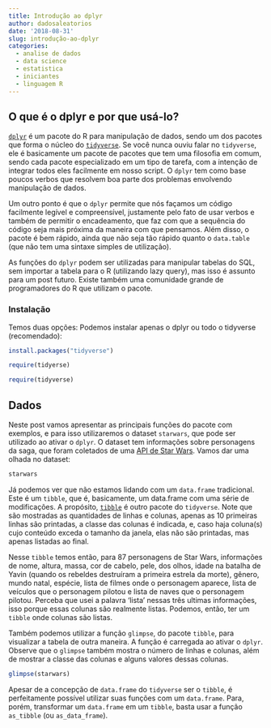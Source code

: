 ```yaml
---
title: Introdução ao dplyr
author: dadosaleatorios
date: '2018-08-31'
slug: introdução-ao-dplyr
categories:
  - analise de dados
  - data science
  - estatistica
  - iniciantes
  - linguagem R
---
```


## O que é o dplyr e por que usá-lo?

[`dplyr`](https://dplyr.tidyverse.org/) é um pacote do R para manipulação de dados, sendo um dos pacotes que forma o núcleo do [`tidyverse`](https://www.tidyverse.org/). Se você nunca ouviu falar no `tidyverse`, ele é basicamente um pacote de pacotes que tem uma filosofia em comum, sendo cada pacote especializado em um tipo de tarefa, com a intenção de integrar todos eles facilmente em nosso script. O `dplyr` tem como base poucos verbos que resolvem boa parte dos problemas envolvendo manipulação de dados.

Um outro ponto é que o `dplyr` permite que nós façamos um código facilmente legível e compreensível, justamente pelo fato de usar verbos e também de permitir o encadeamento, que faz com que a sequência do código seja mais próxima da maneira com que pensamos. Além disso, o pacote é bem rápido, ainda que não seja tão rápido quanto o `data.table` (que não tem uma sintaxe simples de utilização).

As funções do `dplyr` podem ser utilizadas para manipular tabelas do SQL, sem importar a tabela para o R (utilizando lazy query), mas isso é assunto para um post futuro. Existe também uma comunidade grande de programadores do R que utilizam o pacote.

### Instalação

Temos duas opções: Podemos instalar apenas o dplyr ou todo o tidyverse (recomendado):

```r
install.packages("tidyverse")

require(tidyerse)
```

```r
require(tidyverse)
```

## Dados

Neste post vamos apresentar as principais funções do pacote com exemplos, e para isso utilizaremos o dataset `starwars`, que pode ser utilizado ao ativar o `dplyr`. O dataset tem informações sobre personagens da saga, que foram coletados de uma [API de Star Wars](http://swapi.co/). Vamos dar uma olhada no dataset:

```r
starwars
```

Já podemos ver que não estamos lidando com um `data.frame` tradicional. Este é um `tibble`, que é, basicamente, um data.frame com uma série de modificações. A propósito, [`tibble`](https://tibble.tidyverse.org/) é outro pacote do `tidyverse`. Note que são mostradas as quantidades de linhas e colunas, apenas as 10 primeiras linhas são printadas, a classe das colunas é indicada, e, caso haja coluna(s) cujo conteúdo exceda o tamanho da janela, elas não são printadas, mas apenas listadas ao final.

Nesse `tibble` temos então, para 87 personagens de Star Wars, informações de nome, altura, massa, cor de cabelo, pele, dos olhos, idade na batalha de Yavin (quando os rebeldes destruíram a primeira estrela da morte), gênero, mundo natal, espécie, lista de filmes onde o personagem aparece, lista de veículos que o personagem pilotou e lista de naves que o personagem pilotou. Perceba que usei a palavra 'lista' nessas três ultimas informações, isso porque essas colunas são realmente listas. Podemos, então, ter um `tibble` onde colunas são listas.

Também podemos utilizar a função `glimpse`, do pacote `tibble`, para visualizar a tabela de outra maneira. A função é carregada ao ativar o `dplyr`. Observe que o `glimpse` também mostra o número de linhas e colunas, além de mostrar a classe das colunas e alguns valores dessas colunas.

```r
glimpse(starwars)
```

Apesar de a concepção de `data.frame` do `tidyverse` ser o `tibble`, é perfeitamente possível utilizar suas funções com um `data.frame`. Para, porém, transformar um `data.frame` em um `tibble`, basta usar a função `as_tibble` (ou `as_data_frame`).